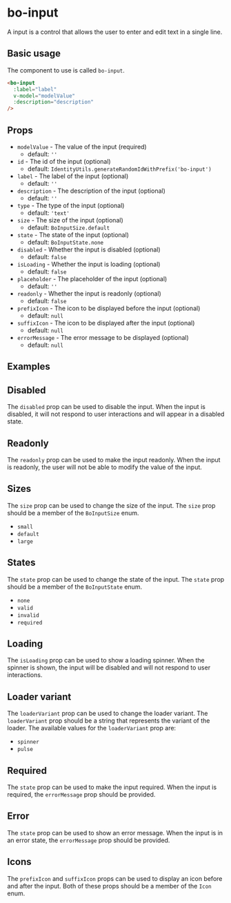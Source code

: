 
<Meta
  title="Components/bo-input"
  component={BoInputStories.BoInput}
/>

# bo-input

A input is a control that allows the user to enter and edit text in a single line.

## Basic usage

The component to use is called `bo-input`.

```html
<bo-input
  :label="label"
  v-model="modelValue"
  :description="description"
/>
```

## Props

- `modelValue` - The value of the input (required)
  - default: `''`
- `id` - The id of the input (optional)
  - default: `IdentityUtils.generateRandomIdWithPrefix('bo-input')`
- `label` - The label of the input (optional)
  - default: `''`
- `description` - The description of the input (optional)
  - default: `''`
- `type` - The type of the input (optional)
  - default: `'text'`
- `size` - The size of the input (optional)
  - default: `BoInputSize.default`
- `state` - The state of the input (optional)
  - default: `BoInputState.none`
- `disabled` - Whether the input is disabled (optional)
  - default: `false`
- `isLoading` - Whether the input is loading (optional)
  - default: `false`
- `placeholder` - The placeholder of the input (optional)
  - default: `''`
- `readonly` - Whether the input is readonly (optional)
  - default: `false`
- `prefixIcon` - The icon to be displayed before the input (optional)
  - default: `null`
- `suffixIcon` - The icon to be displayed after the input (optional)
  - default: `null`
- `errorMessage` - The error message to be displayed (optional)
  - default: `null`

## Examples

<Canvas of={BoInputStories.Example} />
<Controls of={BoInputStories.Example} />

## Disabled

The `disabled` prop can be used to disable the input. When the input is disabled, it will not respond to user interactions and will appear in a disabled state.

<Canvas of={BoInputStories.Disabled} />

## Readonly

The `readonly` prop can be used to make the input readonly. When the input is readonly, the user will not be able to modify the value of the input.

<Canvas of={BoInputStories.Readonly} />

## Sizes

The `size` prop can be used to change the size of the input. The `size` prop should be a member of the `BoInputSize` enum.

- `small`
- `default`
- `large`

<Canvas of={BoInputStories.Sizes} />

## States

The `state` prop can be used to change the state of the input. The `state` prop should be a member of the `BoInputState` enum.

- `none`
- `valid`
- `invalid`
- `required`

<Canvas of={BoInputStories.States} />

## Loading

The `isLoading` prop can be used to show a loading spinner. When the spinner is shown, the input will be disabled and will not respond to user interactions.

<Canvas of={BoInputStories.Loading} />

## Loader variant

The `loaderVariant` prop can be used to change the loader variant. The `loaderVariant` prop should be a string that represents the variant of the loader. The available values for the `loaderVariant` prop are:

- `spinner`
- `pulse`

<Canvas of={BoInputStories.WithLoaderVariantSpinner} />

## Required

The `state` prop can be used to make the input required. When the input is required, the `errorMessage` prop should be provided.

<Canvas of={BoInputStories.Required} />

## Error

The `state` prop can be used to show an error message. When the input is in an error state, the `errorMessage` prop should be provided.

<Canvas of={BoInputStories.Error} />

## Icons

The `prefixIcon` and `suffixIcon` props can be used to display an icon before and after the input.
Both of these props should be a member of the `Icon` enum.

<Canvas of={BoInputStories.Icons} />
